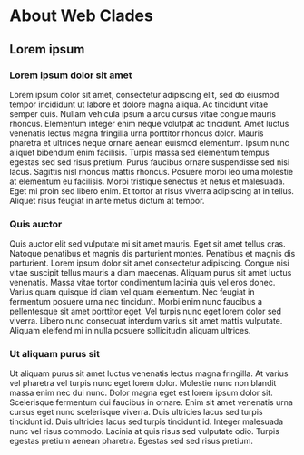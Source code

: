 # About Web Clades

## Lorem ipsum

### Lorem ipsum dolor sit amet

Lorem ipsum dolor sit amet, consectetur adipiscing elit, sed do eiusmod tempor incididunt ut labore et dolore magna
aliqua. Ac tincidunt vitae semper quis. Nullam vehicula ipsum a arcu cursus vitae congue mauris rhoncus. Elementum
integer enim neque volutpat ac tincidunt. Amet luctus venenatis lectus magna fringilla urna porttitor rhoncus dolor.
Mauris pharetra et ultrices neque ornare aenean euismod elementum. Ipsum nunc aliquet bibendum enim facilisis. Turpis
massa sed elementum tempus egestas sed sed risus pretium. Purus faucibus ornare suspendisse sed nisi lacus. Sagittis
nisl rhoncus mattis rhoncus. Posuere morbi leo urna molestie at elementum eu facilisis. Morbi tristique senectus et
netus et malesuada. Eget mi proin sed libero enim. Et tortor at risus viverra adipiscing at in tellus. Aliquet risus
feugiat in ante metus dictum at tempor.

### Quis auctor

Quis auctor elit sed vulputate mi sit amet mauris. Eget sit amet tellus cras. Natoque penatibus et magnis dis parturient
montes. Penatibus et magnis dis parturient. Lorem ipsum dolor sit amet consectetur adipiscing. Congue nisi vitae
suscipit tellus mauris a diam maecenas. Aliquam purus sit amet luctus venenatis. Massa vitae tortor condimentum lacinia
quis vel eros donec. Varius quam quisque id diam vel quam elementum. Nec feugiat in fermentum posuere urna nec
tincidunt. Morbi enim nunc faucibus a pellentesque sit amet porttitor eget. Vel turpis nunc eget lorem dolor sed
viverra. Libero nunc consequat interdum varius sit amet mattis vulputate. Aliquam eleifend mi in nulla posuere
sollicitudin aliquam ultrices.

### Ut aliquam purus sit

Ut aliquam purus sit amet luctus venenatis lectus magna fringilla. At varius vel pharetra vel turpis nunc eget lorem
dolor. Molestie nunc non blandit massa enim nec dui nunc. Dolor magna eget est lorem ipsum dolor sit. Scelerisque
fermentum dui faucibus in ornare. Enim sit amet venenatis urna cursus eget nunc scelerisque viverra. Duis ultricies
lacus sed turpis tincidunt id. Duis ultricies lacus sed turpis tincidunt id. Integer malesuada nunc vel risus commodo.
Lacinia at quis risus sed vulputate odio. Turpis egestas pretium aenean pharetra. Egestas sed sed risus pretium.
